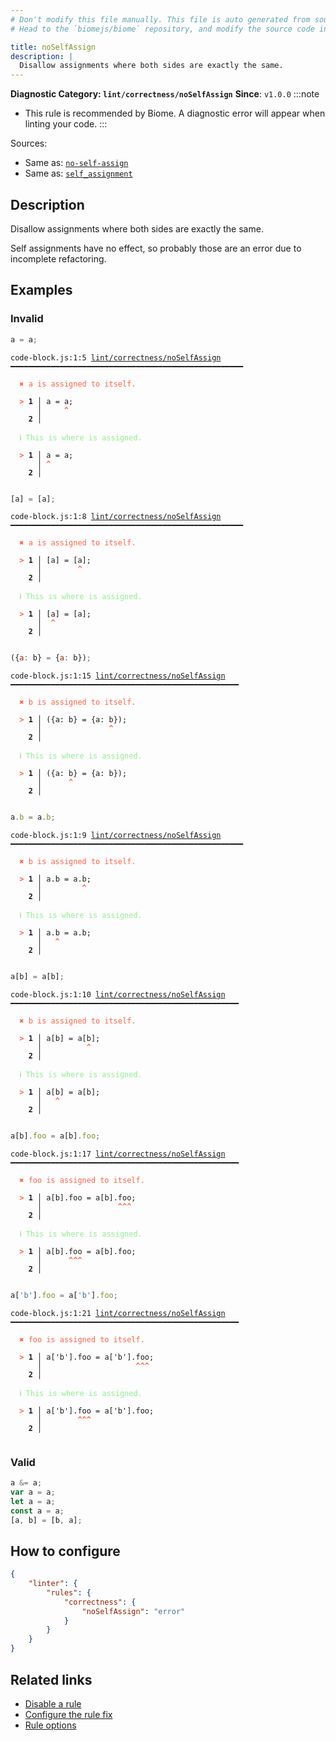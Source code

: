 ```yaml
---
# Don't modify this file manually. This file is auto generated from source, and you will lose your changes next time the website is built.
# Head to the `biomejs/biome` repository, and modify the source code in there.

title: noSelfAssign
description: |
  Disallow assignments where both sides are exactly the same.
---
```


**Diagnostic Category: `lint/correctness/noSelfAssign`**
<Tabs>
<TabItem label="JavaScript (and super languages)" icon="seti:javascript">
**Since**: `v1.0.0`
:::note
- This rule is recommended by Biome. A diagnostic error will appear when linting your code.
:::

Sources: 
- Same as: <a href="https://eslint.org/docs/latest/rules/no-self-assign" target="_blank"><code>no-self-assign</code></a>
- Same as: <a href="https://rust-lang.github.io/rust-clippy/master/#/self_assignment" target="_blank"><code>self_assignment</code></a>

## Description
Disallow assignments where both sides are exactly the same.

Self assignments have no effect, so probably those are an error due to incomplete refactoring.

## Examples

### Invalid

```js
a = a;
```

<pre class="language-text"><code class="language-text">code-block.js:1:5 <a href="https://biomejs.dev/linter/rules/no-self-assign">lint/correctness/noSelfAssign</a> ━━━━━━━━━━━━━━━━━━━━━━━━━━━━━━━━━━━━━━━━━━━━━━━━━━━━<br /><br />  <strong><span style="color: Tomato;">✖</span></strong> <span style="color: Tomato;">a is assigned to itself.</span><br />  <br />  <strong><span style="color: Tomato;">&gt;</span></strong> <strong>1 │ </strong>a = a;<br />   <strong>   │ </strong>    <strong><span style="color: Tomato;">^</span></strong><br />    <strong>2 │ </strong><br />  <br />  <strong><span style="color: lightgreen;">ℹ</span></strong> <span style="color: lightgreen;">This is where is assigned.</span><br />  <br />  <strong><span style="color: Tomato;">&gt;</span></strong> <strong>1 │ </strong>a = a;<br />   <strong>   │ </strong><strong><span style="color: Tomato;">^</span></strong><br />    <strong>2 │ </strong><br />  <br /></code></pre>

```js
[a] = [a];
```

<pre class="language-text"><code class="language-text">code-block.js:1:8 <a href="https://biomejs.dev/linter/rules/no-self-assign">lint/correctness/noSelfAssign</a> ━━━━━━━━━━━━━━━━━━━━━━━━━━━━━━━━━━━━━━━━━━━━━━━━━━━━<br /><br />  <strong><span style="color: Tomato;">✖</span></strong> <span style="color: Tomato;">a is assigned to itself.</span><br />  <br />  <strong><span style="color: Tomato;">&gt;</span></strong> <strong>1 │ </strong>[a] = [a];<br />   <strong>   │ </strong>       <strong><span style="color: Tomato;">^</span></strong><br />    <strong>2 │ </strong><br />  <br />  <strong><span style="color: lightgreen;">ℹ</span></strong> <span style="color: lightgreen;">This is where is assigned.</span><br />  <br />  <strong><span style="color: Tomato;">&gt;</span></strong> <strong>1 │ </strong>[a] = [a];<br />   <strong>   │ </strong> <strong><span style="color: Tomato;">^</span></strong><br />    <strong>2 │ </strong><br />  <br /></code></pre>

```js
({a: b} = {a: b});
```

<pre class="language-text"><code class="language-text">code-block.js:1:15 <a href="https://biomejs.dev/linter/rules/no-self-assign">lint/correctness/noSelfAssign</a> ━━━━━━━━━━━━━━━━━━━━━━━━━━━━━━━━━━━━━━━━━━━━━━━━━━━<br /><br />  <strong><span style="color: Tomato;">✖</span></strong> <span style="color: Tomato;">b is assigned to itself.</span><br />  <br />  <strong><span style="color: Tomato;">&gt;</span></strong> <strong>1 │ </strong>(&#123;a: b&#125; = &#123;a: b&#125;);<br />   <strong>   │ </strong>              <strong><span style="color: Tomato;">^</span></strong><br />    <strong>2 │ </strong><br />  <br />  <strong><span style="color: lightgreen;">ℹ</span></strong> <span style="color: lightgreen;">This is where is assigned.</span><br />  <br />  <strong><span style="color: Tomato;">&gt;</span></strong> <strong>1 │ </strong>(&#123;a: b&#125; = &#123;a: b&#125;);<br />   <strong>   │ </strong>     <strong><span style="color: Tomato;">^</span></strong><br />    <strong>2 │ </strong><br />  <br /></code></pre>

```js
a.b = a.b;
```

<pre class="language-text"><code class="language-text">code-block.js:1:9 <a href="https://biomejs.dev/linter/rules/no-self-assign">lint/correctness/noSelfAssign</a> ━━━━━━━━━━━━━━━━━━━━━━━━━━━━━━━━━━━━━━━━━━━━━━━━━━━━<br /><br />  <strong><span style="color: Tomato;">✖</span></strong> <span style="color: Tomato;">b is assigned to itself.</span><br />  <br />  <strong><span style="color: Tomato;">&gt;</span></strong> <strong>1 │ </strong>a.b = a.b;<br />   <strong>   │ </strong>        <strong><span style="color: Tomato;">^</span></strong><br />    <strong>2 │ </strong><br />  <br />  <strong><span style="color: lightgreen;">ℹ</span></strong> <span style="color: lightgreen;">This is where is assigned.</span><br />  <br />  <strong><span style="color: Tomato;">&gt;</span></strong> <strong>1 │ </strong>a.b = a.b;<br />   <strong>   │ </strong>  <strong><span style="color: Tomato;">^</span></strong><br />    <strong>2 │ </strong><br />  <br /></code></pre>

```js
a[b] = a[b];
```

<pre class="language-text"><code class="language-text">code-block.js:1:10 <a href="https://biomejs.dev/linter/rules/no-self-assign">lint/correctness/noSelfAssign</a> ━━━━━━━━━━━━━━━━━━━━━━━━━━━━━━━━━━━━━━━━━━━━━━━━━━━<br /><br />  <strong><span style="color: Tomato;">✖</span></strong> <span style="color: Tomato;">b is assigned to itself.</span><br />  <br />  <strong><span style="color: Tomato;">&gt;</span></strong> <strong>1 │ </strong>a[b] = a[b];<br />   <strong>   │ </strong>         <strong><span style="color: Tomato;">^</span></strong><br />    <strong>2 │ </strong><br />  <br />  <strong><span style="color: lightgreen;">ℹ</span></strong> <span style="color: lightgreen;">This is where is assigned.</span><br />  <br />  <strong><span style="color: Tomato;">&gt;</span></strong> <strong>1 │ </strong>a[b] = a[b];<br />   <strong>   │ </strong>  <strong><span style="color: Tomato;">^</span></strong><br />    <strong>2 │ </strong><br />  <br /></code></pre>

```js
a[b].foo = a[b].foo;
```

<pre class="language-text"><code class="language-text">code-block.js:1:17 <a href="https://biomejs.dev/linter/rules/no-self-assign">lint/correctness/noSelfAssign</a> ━━━━━━━━━━━━━━━━━━━━━━━━━━━━━━━━━━━━━━━━━━━━━━━━━━━<br /><br />  <strong><span style="color: Tomato;">✖</span></strong> <span style="color: Tomato;">foo is assigned to itself.</span><br />  <br />  <strong><span style="color: Tomato;">&gt;</span></strong> <strong>1 │ </strong>a[b].foo = a[b].foo;<br />   <strong>   │ </strong>                <strong><span style="color: Tomato;">^</span></strong><strong><span style="color: Tomato;">^</span></strong><strong><span style="color: Tomato;">^</span></strong><br />    <strong>2 │ </strong><br />  <br />  <strong><span style="color: lightgreen;">ℹ</span></strong> <span style="color: lightgreen;">This is where is assigned.</span><br />  <br />  <strong><span style="color: Tomato;">&gt;</span></strong> <strong>1 │ </strong>a[b].foo = a[b].foo;<br />   <strong>   │ </strong>     <strong><span style="color: Tomato;">^</span></strong><strong><span style="color: Tomato;">^</span></strong><strong><span style="color: Tomato;">^</span></strong><br />    <strong>2 │ </strong><br />  <br /></code></pre>

```js
a['b'].foo = a['b'].foo;
```

<pre class="language-text"><code class="language-text">code-block.js:1:21 <a href="https://biomejs.dev/linter/rules/no-self-assign">lint/correctness/noSelfAssign</a> ━━━━━━━━━━━━━━━━━━━━━━━━━━━━━━━━━━━━━━━━━━━━━━━━━━━<br /><br />  <strong><span style="color: Tomato;">✖</span></strong> <span style="color: Tomato;">foo is assigned to itself.</span><br />  <br />  <strong><span style="color: Tomato;">&gt;</span></strong> <strong>1 │ </strong>a['b'].foo = a['b'].foo;<br />   <strong>   │ </strong>                    <strong><span style="color: Tomato;">^</span></strong><strong><span style="color: Tomato;">^</span></strong><strong><span style="color: Tomato;">^</span></strong><br />    <strong>2 │ </strong><br />  <br />  <strong><span style="color: lightgreen;">ℹ</span></strong> <span style="color: lightgreen;">This is where is assigned.</span><br />  <br />  <strong><span style="color: Tomato;">&gt;</span></strong> <strong>1 │ </strong>a['b'].foo = a['b'].foo;<br />   <strong>   │ </strong>       <strong><span style="color: Tomato;">^</span></strong><strong><span style="color: Tomato;">^</span></strong><strong><span style="color: Tomato;">^</span></strong><br />    <strong>2 │ </strong><br />  <br /></code></pre>

### Valid

```js
a &= a;
var a = a;
let a = a;
const a = a;
[a, b] = [b, a];
```

## How to configure
```json title="biome.json"
{
	"linter": {
		"rules": {
			"correctness": {
				"noSelfAssign": "error"
			}
		}
	}
}

```
## Related links

- [Disable a rule](/linter/#disable-a-lint-rule)
- [Configure the rule fix](/linter#configure-the-rule-fix)
- [Rule options](/linter/#rule-options)

</TabItem>
</Tabs>

